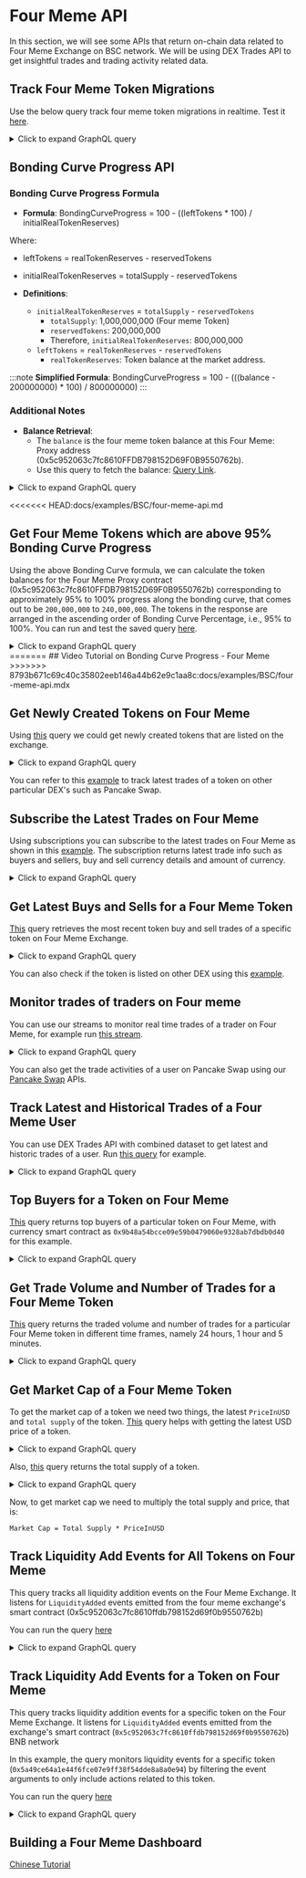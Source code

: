 # Four Meme API

In this section, we will see some APIs that return on-chain data related to Four Meme Exchange on BSC network. We will be using DEX Trades API to get insightful trades and trading activity related data.

## Track Four Meme Token Migrations

Use the below query track four meme token migrations in realtime. Test it [here](https://ide.bitquery.io/four-meme-migration-to-pancakeswap).

<details>
  <summary>Click to expand GraphQL query</summary>

```graphql
subscription {
  EVM(network: bsc) {
    Events(
      where: {
        Log: { Signature: { Name: { in: ["PairCreated", "PoolCreated"] } } }
        Transaction: {
          To: { is: "0x5c952063c7fc8610ffdb798152d69f0b9550762b" }
        }
      }
    ) {
      Arguments {
        Name
        Value {
          ... on EVM_ABI_Address_Value_Arg {
            address
          }
        }
      }
      Transaction {
        Hash
      }
    }
  }
}
```

</details>

## Bonding Curve Progress API

### Bonding Curve Progress Formula

- **Formula**:
  BondingCurveProgress = 100 - ((leftTokens \* 100) / initialRealTokenReserves)

Where:

- leftTokens = realTokenReserves - reservedTokens
- initialRealTokenReserves = totalSupply - reservedTokens

- **Definitions**:
  - `initialRealTokenReserves` = `totalSupply` - `reservedTokens`
    - `totalSupply`: 1,000,000,000 (Four meme Token)
    - `reservedTokens`: 200,000,000
    - Therefore, `initialRealTokenReserves`: 800,000,000
  - `leftTokens` = `realTokenReserves` - `reservedTokens`
    - `realTokenReserves`: Token balance at the market address.

:::note
**Simplified Formula**:
BondingCurveProgress = 100 - (((balance - 200000000) \* 100) / 800000000)
:::

### Additional Notes

- **Balance Retrieval**:
  - The `balance` is the four meme token balance at this Four Meme: Proxy address (0x5c952063c7fc8610FFDB798152D69F0B9550762b).
  - Use this query to fetch the balance: [Query Link](https://ide.bitquery.io/Get-balance-of-an-address-for-a-specified-currency).

<details>
  <summary>Click to expand GraphQL query</summary>

```graphql
query MyQuery {
  EVM(dataset: combined, network: bsc) {
    BalanceUpdates(
      where: {
        BalanceUpdate: {
          Address: { is: "0x5c952063c7fc8610FFDB798152D69F0B9550762b" }
        }
        Currency: {
          SmartContract: { is: "0x366f446d2583fa4e703aa24721c820d5e5424444" }
        }
      }
      orderBy: { descendingByField: "balance" }
    ) {
      Currency {
        Name
      }
      balance: sum(of: BalanceUpdate_Amount)
      BalanceUpdate {
        Address
      }
    }
  }
}
```

</details>

<<<<<<< HEAD:docs/examples/BSC/four-meme-api.md
## Get Four Meme Tokens which are above 95% Bonding Curve Progress

Using the above Bonding Curve formula, we can calculate the token balances for the Four Meme Proxy contract (0x5c952063c7fc8610FFDB798152D69F0B9550762b) corresponding to approximately 95% to 100% progress along the bonding curve, that comes out to be `200,000,000` to `240,000,000`. The tokens in the response are arranged in the ascending order of Bonding Curve Percentage, i.e., 95% to 100%. You can run and test the saved query [here](https://ide.bitquery.io/Four-Meme-Tokens-between-95-and-100-bonding-curve-progress).

<details>
  <summary>Click to expand GraphQL query</summary>

```graphql
query MyQuery {
  EVM(dataset: combined, network: bsc) {
    BalanceUpdates(
      limit: { count: 10 }
      where: {
        BalanceUpdate: {
          Address: { is: "0x5c952063c7fc8610FFDB798152D69F0B9550762b" }
        }
      }
      orderBy: { descendingByField: "balance" }
    ) {
      Currency {
        SmartContract
        Name
      }
      balance: sum(
        of: BalanceUpdate_Amount
        selectWhere: { ge: "200000000", le: "240000000" }
      )
      BalanceUpdate {
        Address
      }
    }
  }
}
```

</details>
=======
## Video Tutorial on Bonding Curve Progress - Four Meme


<VideoPlayer url="https://youtu.be/D1LR535v0mI" />
>>>>>>> 8793b671c69c40c35802eeb146a44b62e9c1aa8c:docs/examples/BSC/four-meme-api.mdx

## Get Newly Created Tokens on Four Meme

Using [this](https://ide.bitquery.io/FourMeme--Newly-Created-Token-by-Tracking-Transfer#) query we could get newly created tokens that are listed on the exchange.

<details>
  <summary>Click to expand GraphQL query</summary>

```graphql
{
  EVM(dataset: combined, network: bsc) {
    Transfers(
      orderBy: { descending: Block_Time }
      limit: { count: 10 }
      where: {
        Transaction: {
          To: { is: "0x5c952063c7fc8610ffdb798152d69f0b9550762b" }
        }
        Transfer: {
          Sender: { is: "0x0000000000000000000000000000000000000000" }
        }
      }
    ) {
      Transfer {
        Amount
        AmountInUSD
        Currency {
          Name
          Symbol
          SmartContract
          Decimals
        }
        Id
        Index
        Success
        Type
        URI
        Sender
        Receiver
      }
      Call {
        From
        Value
        To
        Signature {
          Name
          Signature
        }
      }
      Log {
        SmartContract
        Signature {
          Name
        }
      }
      TransactionStatus {
        Success
      }
      Transaction {
        Hash
        From
        To
      }
      Block {
        Time
        Number
      }
    }
  }
}
```

</details>

You can refer to this [example](./bsc-dextrades.mdx/#get-latest-trades-on-a-specific-dex) to track latest trades of a token on other particular DEX's such as Pancake Swap.

## Subscribe the Latest Trades on Four Meme

Using subscriptions you can subscribe to the latest trades on Four Meme as shown in this [example](https://ide.bitquery.io/Latest-trades-on-fourmeme). The subscription returns latest trade info such as buyers and sellers, buy and sell currency details and amount of currency.

<details>
  <summary>Click to expand GraphQL query</summary>

```graphql
subscription {
  EVM(network: bsc) {
    DEXTrades(
      where: { Trade: { Dex: { ProtocolName: { is: "fourmeme_v1" } } } }
    ) {
      Trade {
        Buy {
          Buyer
          Currency {
            Name
            Symbol
            SmartContract
          }
          Amount
        }
        Sell {
          Seller
          Currency {
            Name
            Symbol
            SmartContract
          }
          Amount
        }
      }
      Transaction {
        Hash
      }
    }
  }
}
```

</details>

## Get Latest Buys and Sells for a Four Meme Token

[This](https://ide.bitquery.io/Latest-buys-and-sells-for-a-four-meme-coin_1) query retrieves the most recent token buy and sell trades of a specific token on Four Meme Exchange.

<details>
  <summary>Click to expand GraphQL query</summary>

```graphql
query MyQuery($currency: String) {
  EVM(network: bsc, dataset: combined) {
    buys: DEXTrades(
      where: {
        Trade: {
          Buy: { Currency: { SmartContract: { is: $currency } } }
          Success: true
          Dex: { ProtocolName: { is: "fourmeme_v1" } }
        }
      }
      orderBy: { descending: Block_Time }
    ) {
      Block {
        Time
      }
      Trade {
        Buy {
          Amount
          Buyer
          Price
          PriceInUSD
          Seller
        }
        Sell {
          Currency {
            Name
            Symbol
            SmartContract
          }
        }
      }
    }
    sells: DEXTrades(
      where: {
        Trade: {
          Sell: { Currency: { SmartContract: { is: $currency } } }
          Success: true
          Dex: { ProtocolName: { is: "fourmeme_v1" } }
        }
      }
      orderBy: { descending: Block_Time }
    ) {
      Block {
        Time
      }
      Trade {
        Buy {
          Currency {
            Name
            Symbol
            SmartContract
          }
        }
        Sell {
          Amount
          Buyer
          Price
          PriceInUSD
          Seller
        }
      }
    }
  }
}
```

```json
{
  "currency": "0x9b48a54bcce09e59b0479060e9328ab7dbdb0d40"
}
```

</details>

You can also check if the token is listed on other DEX using this [example](./bsc-dextrades.mdx/#get-all-dexs-where-a-specific-token-is-listed).

## Monitor trades of traders on Four meme

You can use our streams to monitor real time trades of a trader on Four Meme, for example run [this stream](https://ide.bitquery.io/monitor-trades-of-a-trader-on-four-meme).

<details>
  <summary>Click to expand GraphQL query</summary>

```graphql
subscription {
  EVM(network: bsc) {
    DEXTrades(
      where: {
        Trade: { Dex: { ProtocolName: { is: "fourmeme_v1" } }, Success: true }
        Transaction: {
          From: { is: "0x7db00d1f5b8855d40827f34bb17f95d31990306e" }
        }
      }
    ) {
      Trade {
        Buy {
          Buyer
          Currency {
            Name
            Symbol
            SmartContract
          }
          Amount
          Price
          PriceInUSD
        }
        Sell {
          Seller
          Currency {
            Name
            Symbol
            SmartContract
          }
          Amount
        }
      }
      Transaction {
        Hash
      }
    }
  }
}
```

</details>

You can also get the trade activities of a user on Pancake Swap using our [Pancake Swap](./pancake-swap-api.md) APIs.

## Track Latest and Historical Trades of a Four Meme User

You can use DEX Trades API with combined dataset to get latest and historic trades of a user. Run [this query](https://ide.bitquery.io/Get-all-trades-of-a-trader-on-four-meme) for example.

<details>
  <summary>Click to expand GraphQL query</summary>

```graphql
query MyQuery($address: String) {
  EVM(dataset: combined, network: bsc) {
    DEXTrades(
      where: {
        Trade: { Dex: { ProtocolName: { is: "fourmeme_v1" } }, Success: true }
        Transaction: { From: { is: $address } }
      }
      orderBy: { descending: Block_Time }
    ) {
      Block {
        Time
      }
      Trade {
        Buy {
          Buyer
          Currency {
            Name
            Symbol
            SmartContract
          }
          Amount
          Price
          PriceInUSD
        }
        Sell {
          Seller
          Currency {
            Name
            Symbol
            SmartContract
          }
          Amount
        }
      }
      Transaction {
        Hash
      }
    }
  }
}
```

```json
{
  "address": "0x7db00d1f5b8855d40827f34bb17f95d31990306e"
}
```

</details>

## Top Buyers for a Token on Four Meme

[This](https://ide.bitquery.io/Top-buyers-of-a-four-meme-token) query returns top buyers of a particular token on Four Meme, with currency smart contract as `0x9b48a54bcce09e59b0479060e9328ab7dbdb0d40` for this example.

<details>
  <summary>Click to expand GraphQL query</summary>

```graphql
query MyQuery($currency: String) {
  EVM(network: bsc, dataset: combined) {
    DEXTrades(
      where: {
        Trade: {
          Buy: { Currency: { SmartContract: { is: $currency } } }
          Success: true
          Dex: { ProtocolName: { is: "fourmeme_v1" } }
        }
      }
      limit: { count: 100 }
    ) {
      Trade {
        Buy {
          Buyer
        }
      }
      trades: count
      bought: sum(of: Trade_Buy_Amount)
    }
  }
}
```

```json
{
  "currency": "0x9b48a54bcce09e59b0479060e9328ab7dbdb0d40"
}
```

</details>

## Get Trade Volume and Number of Trades for a Four Meme Token

[This](https://ide.bitquery.io/volume-and-trades-for-a-token-in-different-time-frames_1) query returns the traded volume and number of trades for a particular Four Meme token in different time frames, namely 24 hours, 1 hour and 5 minutes.

<details>
  <summary>Click to expand GraphQL query</summary>

```graphql
query MyQuery(
  $currency: String
  $time_24hr_ago: DateTime
  $time_1hr_ago: DateTime
  $time_5min_ago: DateTime
) {
  EVM(network: bsc) {
    DEXTradeByTokens(
      where: {
        Trade: { Currency: { SmartContract: { is: $currency } }, Success: true }
        Block: { Time: { since: $time_24hr_ago } }
      }
    ) {
      Trade {
        Currency {
          Name
          Symbol
          SmartContract
        }
      }
      volume_24hr: sum(of: Trade_Side_AmountInUSD)
      volume_1hr: sum(
        of: Trade_Side_AmountInUSD
        if: { Block: { Time: { since: $time_1hr_ago } } }
      )
      volume_5min: sum(
        of: Trade_Side_AmountInUSD
        if: { Block: { Time: { since: $time_5min_ago } } }
      )
      trades_24hr: count
      trades_1hr: count(if: { Block: { Time: { since: $time_1hr_ago } } })
      trades_5min: count(if: { Block: { Time: { since: $time_5min_ago } } })
    }
  }
}
```

```json
{
  "currency": "0x9b48a54bcce09e59b0479060e9328ab7dbdb0d40",
  "time_24hr_ago": "2024-03-23T15:00:00Z",
  "time_1hr_ago": "2024-03-24T14:00:00Z",
  "time_5min_ago": "2024-03-24T15:55:00Z"
}
```

</details>

## Get Market Cap of a Four Meme Token

To get the market cap of a token we need two things, the latest `PriceInUSD` and `total supply` of the token. [This](https://ide.bitquery.io/latest-token-price-in-usd) query helps with getting the latest USD price of a token.

<details>
  <summary>Click to expand GraphQL query</summary>

```graphql
query MyQuery($currency: String) {
  EVM(network: bsc) {
    DEXTradeByTokens(
      where: { Trade: { Currency: { SmartContract: { is: $currency } } } }
      orderBy: { descending: Block_Time }
      limit: { count: 1 }
    ) {
      Trade {
        PriceInUSD
      }
    }
  }
}
```

```json
{
  "currency": "0x9b48a54bcce09e59b0479060e9328ab7dbdb0d40"
}
```

</details>

Also, [this](https://ide.bitquery.io/Total-supply-of-a-four-meme-token) query returns the total supply of a token.

<details>
  <summary>Click to expand GraphQL query</summary>

```graphql
query MyQuery($currency: String) {
  EVM(network: bsc, dataset: combined) {
    Transfers(
      where: {
        Transfer: {
          Currency: { SmartContract: { is: $currency } }
          Success: true
        }
      }
    ) {
      minted: sum(
        of: Transfer_Amount
        if: {
          Transfer: {
            Sender: { is: "0x0000000000000000000000000000000000000000" }
          }
        }
      )
      burned: sum(
        of: Transfer_Amount
        if: {
          Transfer: {
            Receiver: { is: "0x0000000000000000000000000000000000000000" }
          }
        }
      )
    }
  }
}
```

```json
{
  "currency": "0x9b48a54bcce09e59b0479060e9328ab7dbdb0d40"
}
```

</details>

Now, to get market cap we need to multiply the total supply and price, that is:

```
Market Cap = Total Supply * PriceInUSD
```

## Track Liquidity Add Events for All Tokens on Four Meme

This query tracks all liquidity addition events on the Four Meme Exchange. It listens for `LiquidityAdded` events emitted from the four meme exchange's smart contract (0x5c952063c7fc8610ffdb798152d69f0b9550762b)

You can run the query [here](https://ide.bitquery.io/Liquidity-Added-to-specific-tokens-on-Four-meme)

<details>
  <summary>Click to expand GraphQL query</summary>

```
{
  EVM(dataset: realtime, network: bsc) {
    Events(
      limit: {count: 20}
      where: {LogHeader: {Address: {is: "0x5c952063c7fc8610ffdb798152d69f0b9550762b"}},
        Log: {Signature: {Name: {is: "LiquidityAdded"}}}}
    ) {
      Block {
        Time
        Number
        Hash
      }
      Receipt {
        ContractAddress
      }
      Topics {
        Hash
      }
      TransactionStatus {
        Success
      }
      LogHeader {
        Address
        Index
        Data
      }
      Transaction {
        Hash
        From
        To
      }
      Log {
        EnterIndex
        ExitIndex
        Index
        LogAfterCallIndex
        Pc
        SmartContract
        Signature {
          Name
          Signature
        }
      }
      Arguments {
        Name
        Value {
          ... on EVM_ABI_Integer_Value_Arg {
            integer
          }
          ... on EVM_ABI_Address_Value_Arg {
            address
          }
          ... on EVM_ABI_String_Value_Arg {
            string
          }
          ... on EVM_ABI_BigInt_Value_Arg {
            bigInteger
          }
          ... on EVM_ABI_Bytes_Value_Arg {
            hex
          }
          ... on EVM_ABI_Boolean_Value_Arg {
            bool
          }
        }
      }
    }
  }
}

```

</details>

## Track Liquidity Add Events for a Token on Four Meme

This query tracks liquidity addition events for a specific token on the Four Meme Exchange. It listens for `LiquidityAdded` events emitted from the exchange's smart contract (`0x5c952063c7fc8610ffdb798152d69f0b9550762b`) BNB network

In this example, the query monitors liquidity events for a specific token (`0x5a49ce64a1e44f6fce07e9ff38f54dde8a8a0e94`) by filtering the event arguments to only include actions related to this token.

You can run the query [here](https://ide.bitquery.io/Liquidity-Added-to-specific-tokens-on-Four-meme)

<details>
  <summary>Click to expand GraphQL query</summary>

```
{
  EVM(dataset: realtime, network: bsc) {
    Events(
      limit: {count: 20}
      where: {LogHeader: {Address: {is: "0x5c952063c7fc8610ffdb798152d69f0b9550762b"}}, Log: {Signature: {Name: {is: "LiquidityAdded"}}}, Arguments: {includes: {Name: {is: "token1"}, Value: {Address: {is: "0x5a49ce64a1e44f6fce07e9ff38f54dde8a8a0e94"}}}}}
    ) {
      Block {
        Time
        Number
        Hash
      }
      Receipt {
        ContractAddress
      }
      Topics {
        Hash
      }
      TransactionStatus {
        Success
      }
      LogHeader {
        Address
        Index
        Data
      }
      Transaction {
        Hash
        From
        To
      }
      Log {
        EnterIndex
        ExitIndex
        Index
        LogAfterCallIndex
        Pc
        SmartContract
        Signature {
          Name
          Signature
        }
      }
      Arguments {
        Name
        Value {
          ... on EVM_ABI_Integer_Value_Arg {
            integer
          }
          ... on EVM_ABI_Address_Value_Arg {
            address
          }
          ... on EVM_ABI_String_Value_Arg {
            string
          }
          ... on EVM_ABI_BigInt_Value_Arg {
            bigInteger
          }
          ... on EVM_ABI_Bytes_Value_Arg {
            hex
          }
          ... on EVM_ABI_Boolean_Value_Arg {
            bool
          }
        }
      }
    }
  }
}

```

</details>

## Building a Four Meme Dashboard

[Chinese Tutorial](https://learnblockchain.cn/article/12532)

